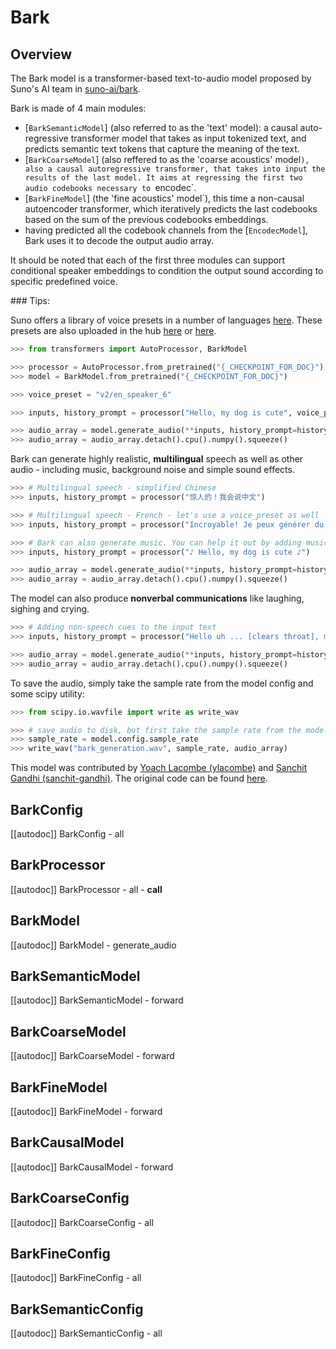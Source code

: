 <!--Copyright 2023 The HuggingFace Team. All rights reserved.

Licensed under the Apache License, Version 2.0 (the "License"); you may not use this file except in compliance with
the License. You may obtain a copy of the License at

http://www.apache.org/licenses/LICENSE-2.0

Unless required by applicable law or agreed to in writing, software distributed under the License is distributed on
an "AS IS" BASIS, WITHOUT WARRANTIES OR CONDITIONS OF ANY KIND, either express or implied. See the License for the
specific language governing permissions and limitations under the License.
-->

# Bark

## Overview

The Bark model is a transformer-based text-to-audio model proposed by Suno's AI team in [suno-ai/bark](https://github.com/suno-ai/bark). 


Bark is made of 4 main modules:

- [`BarkSemanticModel`] (also referred to as the 'text' model): a causal auto-regressive transformer model that takes as input tokenized text, and predicts semantic text tokens that capture the meaning of the text.
- [`BarkCoarseModel`] (also reffered to as the 'coarse acoustics' model`), also a causal autoregressive transformer, that takes into input the results of the last model. It aims at regressing the first two audio codebooks necessary to `encodec`.
- [`BarkFineModel`] (the 'fine acoustics' model`), this time a non-causal autoencoder transformer, which iteratively predicts the last codebooks based on the sum of the previous codebooks embeddings.
- having predicted all the codebook channels from the [`EncodecModel`], Bark uses it to decode the output audio array.

It should be noted that each of the first three modules can support conditional speaker embeddings to condition the output sound according to specific predefined voice.


<Tip>
### Tips:

Suno offers a library of voice presets in a number of languages [here](https://suno-ai.notion.site/8b8e8749ed514b0cbf3f699013548683?v=bc67cff786b04b50b3ceb756fd05f68c).
These presets are also uploaded in the hub [here](https://huggingface.co/ylacombe/bark-small/tree/main/speaker_embeddings) or [here](https://huggingface.co/ylacombe/bark-large/tree/main/speaker_embeddings).

```python
>>> from transformers import AutoProcessor, BarkModel

>>> processor = AutoProcessor.from_pretrained("{_CHECKPOINT_FOR_DOC}")
>>> model = BarkModel.from_pretrained("{_CHECKPOINT_FOR_DOC}")

>>> voice_preset = "v2/en_speaker_6"

>>> inputs, history_prompt = processor("Hello, my dog is cute", voice_preset=voice_preset)

>>> audio_array = model.generate_audio(**inputs, history_prompt=history_prompt)
>>> audio_array = audio_array.detach().cpu().numpy().squeeze()
```

Bark can generate highly realistic, **multilingual** speech as well as other audio - including music, background noise and simple sound effects. 

```python
>>> # Multilingual speech - simplified Chinese
>>> inputs, history_prompt = processor("惊人的！我会说中文")

>>> # Multilingual speech - French - let's use a voice_preset as well
>>> inputs, history_prompt = processor("Incroyable! Je peux générer du son.", voice_preset="fr_speaker_5")

>>> # Bark can also generate music. You can help it out by adding music notes around your lyrics.
>>> inputs, history_prompt = processor("♪ Hello, my dog is cute ♪")

>>> audio_array = model.generate_audio(**inputs, history_prompt=history_prompt)
>>> audio_array = audio_array.detach().cpu().numpy().squeeze()
```

The model can also produce **nonverbal communications** like laughing, sighing and crying.


```python
>>> # Adding non-speech cues to the input text
>>> inputs, history_prompt = processor("Hello uh ... [clears throat], my dog is cute [laughter]")

>>> audio_array = model.generate_audio(**inputs, history_prompt=history_prompt)
>>> audio_array = audio_array.detach().cpu().numpy().squeeze()
```

To save the audio, simply take the sample rate from the model config and some scipy utility:

```python
>>> from scipy.io.wavfile import write as write_wav

>>> # save audio to disk, but first take the sample rate from the model config
>>> sample_rate = model.config.sample_rate
>>> write_wav("bark_generation.wav", sample_rate, audio_array)
```

</Tip>

This model was contributed by [Yoach Lacombe (ylacombe)](https://huggingface.co/ylacombe) and [Sanchit Gandhi (sanchit-gandhi)](https://github.com/sanchit-gandhi).
The original code can be found [here](https://github.com/suno-ai/bark).


## BarkConfig

[[autodoc]] BarkConfig
    - all

## BarkProcessor

[[autodoc]] BarkProcessor
    - all
    - __call__

## BarkModel

[[autodoc]] BarkModel
    - generate_audio

## BarkSemanticModel

[[autodoc]] BarkSemanticModel
    - forward

## BarkCoarseModel

[[autodoc]] BarkCoarseModel
    - forward

## BarkFineModel

[[autodoc]] BarkFineModel
    - forward

## BarkCausalModel

[[autodoc]] BarkCausalModel
    - forward

## BarkCoarseConfig

[[autodoc]] BarkCoarseConfig
    - all

## BarkFineConfig

[[autodoc]] BarkFineConfig
    - all

## BarkSemanticConfig

[[autodoc]] BarkSemanticConfig
    - all

